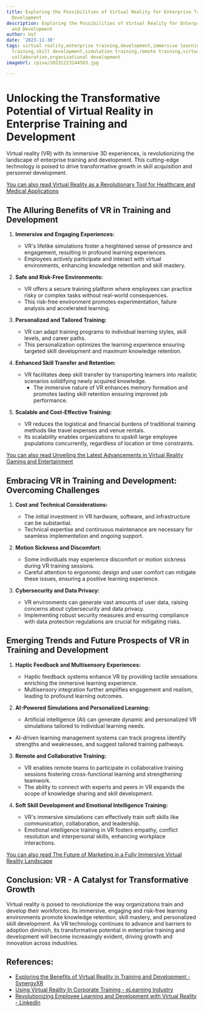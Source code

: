 ```yaml
---
title: Exploring the Possibilities of Virtual Reality for Enterprise Training and
  Development
description: Exploring the Possibilities of Virtual Reality for Enterprise Training
  and Development
author: Usf
date: '2023-11-30'
tags: virtual reality,enterprise training,development,immersive learning,employee
  training,skill development,simulation training,remote training,virtual onboarding,team
  collaboration,organizational development
imageUrl: /pixa/20231223144503.jpg

---
```

# Unlocking the Transformative Potential of Virtual Reality in Enterprise Training and Development

Virtual reality (VR) with its  immersive 3D  experiences, is  revolutionizing the landscape of enterprise training and  development. This cutting-edge  technology is poised to drive transformative growth  in skill acquisition and personnel  development.

[You can also read  Virtual Reality as a  Revolutionary Tool for Healthcare and Medical Applications](Virtual%20Reality%20as%20a%20Revolutionary%20Tool%20for%20Healthcare%20and%20Medical%20Applications)


## The Alluring Benefits of VR in Training and  Development

1. **Immersive and  Engaging Experiences:**
   - VR's lifelike simulations foster a heightened sense of  presence and engagement, resulting in profound learning experiences.
   - Employees actively participate and interact with virtual environments, enhancing knowledge retention and skill mastery.

2. **Safe  and Risk-Free Environments:**
   - VR offers a secure training  platform where employees can practice risky or complex tasks without real-world consequences.
   - This risk-free  environment promotes experimentation, failure analysis and  accelerated learning.

3. **Personalized and  Tailored Training:**
    - VR can adapt training  programs to individual learning styles, skill levels, and career paths.
   - This  personalization optimizes the learning experience ensuring targeted skill development and maximum knowledge retention.

4. **Enhanced Skill Transfer  and Retention:**
   - VR facilitates deep skill transfer by transporting learners into realistic scenarios solidifying  newly  acquired  knowledge.
     - The  immersive nature of VR enhances memory formation and promotes lasting skill retention ensuring improved job performance.

5. **Scalable and Cost-Effective Training:**
   - VR reduces  the logistical and financial burdens of  traditional training methods like travel expenses and venue rentals.
    - Its scalability enables organizations to upskill large employee  populations concurrently, regardless of location or time constraints.

[You can also read Unveiling the Latest Advancements in Virtual Reality Gaming and  Entertainment](Unveiling%20the%20Latest%20Advancements%20in%20Virtual%20Reality%20Gaming%20and%20Entertainment)


## Embracing VR in Training  and Development: Overcoming Challenges

1. **Cost and Technical Considerations:**
   - The initial investment in VR hardware, software, and infrastructure can be substantial.
   - Technical expertise and continuous maintenance are necessary  for seamless  implementation and ongoing support.

2. **Motion Sickness  and Discomfort:**
   - Some individuals may experience discomfort or motion sickness during  VR training sessions.
    - Careful attention to ergonomic design  and user comfort can mitigate these issues, ensuring a positive learning experience.

3. **Cybersecurity and Data Privacy:**
   - VR  environments can  generate vast  amounts of  user data, raising concerns about  cybersecurity and  data privacy.
   - Implementing robust security measures and ensuring compliance with data protection regulations are crucial for mitigating risks.

## Emerging Trends and  Future Prospects of VR in Training and Development

1. **Haptic Feedback and Multisensory  Experiences:**
   -  Haptic feedback systems enhance VR by  providing tactile sensations enriching the immersive learning experience.
   - Multisensory integration further  amplifies engagement  and realism, leading to profound learning outcomes.

2.  **AI-Powered Simulations and Personalized Learning:**
    - Artificial intelligence (AI) can generate dynamic and personalized VR simulations tailored to  individual learning needs.
   - AI-driven learning management systems can track progress identify strengths and weaknesses, and suggest tailored training pathways.

3. **Remote and  Collaborative Training:**
   - VR enables remote teams to  participate in collaborative training sessions fostering cross-functional learning and strengthening teamwork.
   - The ability to connect with experts and peers  in VR expands the  scope  of knowledge sharing and  skill development.

4. **Soft Skill  Development and Emotional Intelligence Training:**
   - VR's immersive simulations can effectively train soft skills like communication, collaboration, and leadership.
   - Emotional intelligence training in VR fosters empathy, conflict resolution and interpersonal skills,  enhancing workplace interactions.

[You can also read The Future of Marketing in a Fully Immersive Virtual Reality Landscape](The%20Future%20of%20Marketing%20in%20a%20Fully%20Immersive%20Virtual%20Reality%20Landscape)


## Conclusion: VR - A Catalyst for Transformative Growth

Virtual reality is  poised to revolutionize the way organizations train and develop their workforces. Its immersive, engaging and risk-free learning environments  promote knowledge retention, skill mastery, and personalized skill development. As VR technology continues to advance and barriers to adoption  diminish, its transformative potential in enterprise training and development will become increasingly evident, driving growth and innovation  across industries.

## References:
- [Exploring the Benefits of Virtual Reality in Training and Development - SynergyXR](https://synergyxr.com/blogs/benefits-of-virtual-reality-in-training-and-development/)
- [Using Virtual Reality In Corporate Training - eLearning Industry](https://elearningindustry.com/using-virtual-reality-in-corporate-training)
- [Revolutionizing Employee Learning and Development with Virtual Reality - LinkedIn](https://www.linkedin.com/pulse/revolutionizing-employee-learning-development-virtual-reality)
